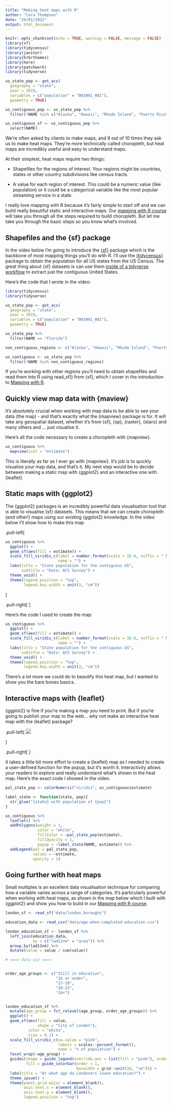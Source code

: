 ```yaml
---
title: "Making heat maps with R"
author: "Cara Thompson"
date: "24/01/2022"
output: html_document
---
```


```r
knitr::opts_chunk$set(echo = TRUE, warning = FALSE, message = FALSE)
library(sf)
library(tidycensus)
library(janitor)
library(hrbrthemes)
library(here)
library(patchwork)
library(tidyverse)

us_state_pop <- get_acs(
  geography = "state", 
  year = 2019,
  variables = c("population" = "B01001_001"), 
  geometry = TRUE)

us_contiguous_pop <- us_state_pop %>% 
  filter(!NAME %in% c("Alaska", "Hawaii", "Rhode Island", "Puerto Rico")) 

us_contiguous_sf <- us_contiguous_pop %>% 
  select(NAME)

```

We're often asked by clients to make maps, and 9 out of 10 times they ask us to make heat maps. They're more technically called choropleth, but heat maps are incredibly useful and easy to understand maps.

<!--- I thought we should show some maps from consulting projects? if not we could use these !--->
<!-- # ```{r} -->
<!-- # gg_fancy_us_pop <- us_contiguous_pop %>% -->
<!-- #   ggplot() + -->
<!-- #   geom_sf(aes(fill = estimate)) + -->
<!-- #   scale_fill_viridis_c(labels = scales::number_format(scale = 1E-6, big.mark = ",", suffix = " Million"), -->
<!-- #                        name = NULL) + -->
<!-- #   labs(title = "State-level population of the contiguous United States", -->
<!-- #        subtitle = "Source: ACS Survey 2019") + -->
<!-- #   theme_void() %+% -->
<!-- #   theme_ipsum() + -->
<!-- #   theme(legend.position = "top", -->
<!-- #         legend.key.width = unit(3, "cm"), -->
<!-- #         panel.grid.major = element_blank(), -->
<!-- #         axis.text.x = element_blank(), -->
<!-- #         axis.text.y = element_blank()) -->
<!-- # -->
<!-- # order_most_popular_service <- most_popular_streaming_service %>% -->
<!-- #   count(streaming_service, sort = TRUE) %>% -->
<!-- #   pull(streaming_service) -->
<!-- # -->
<!-- # colors_services <- list( -->
<!-- #   "Amazon Prime" = "#2A96D9", -->
<!-- #   "ESPN" = "#BE0002", -->
<!-- #   "Hulu" = "#35B12E", -->
<!-- #   "Netflix" = "black" -->
<!-- # ) -->
<!-- # -->
<!-- # colors_services <- colors_services[order_most_popular_service] -->
<!-- # -->
<!-- # gg_fancy_us_streaming <- us_most_popular_streaming_sf %>% -->
<!-- #   filter(!is.na(streaming_service)) %>% -->
<!-- #   mutate(streaming_service = fct_relevel(streaming_service, order_most_popular_service)) %>% -->
<!-- #   ggplot() + -->
<!-- #   geom_sf(aes(fill = streaming_service)) + -->
<!-- #   scale_fill_manual(values = colors_services, -->
<!-- #                     name = NULL) + -->
<!-- #   labs(title = "Most popular streaming service by state", -->
<!-- #        subtitle = "Source: ElectricalDirect survey 2021") + -->
<!-- #   theme_void() %+% -->
<!-- #   theme_ipsum() + -->
<!-- #   theme(legend.position = "right", -->
<!-- #         # legend.key.width = unit(3, "cm"), -->
<!-- #         panel.grid.major = element_blank(), -->
<!-- #         axis.text.x = element_blank(), -->
<!-- #         axis.text.y = element_blank()) -->
<!-- # -->
<!-- # gg_fancy_us_pop + gg_fancy_us_streaming -->
<!-- # ``` -->


At their simplest, heat maps require two things:

- Shapefiles for the regions of interest. Your regions might be countries, states or other country subdivisions like census tracts.

- A value for each region of interest. This could be a numeric value (like population) or it could be a categorical variable like the most popular streaming service in a state.

I really love mapping with R because it's fairly simple to start off and we can build really beautiful static and interactive maps. Our [mapping with R course](https://rfortherestofus.com/courses/mapping/) will take you through all the steps required to build choropleth. But let me take you through the basic steps so you know what's involved.

## Shapefiles and the {sf} package

In the video below I'm going to introduce the [{sf}](https://r-spatial.github.io/sf/) package which is the backbone of most mapping things you'll do with R. I'll use the [{tidycensus}](https://walker-data.com/tidycensus/) package to obtain the population for all US states from the US Census. The great thing about {sf} datasets is can use them [inside of a tidyverse workflow](https://rfortherestofus.com/2019/06/what-is-a-tidyverse-centric-approach/) to extract just the contiguous United States.

<!--- INSERT VIDEO tidycensus and sf !--->

Here's the code that I wrote in the video:

```r
library(tidycensus)
library(tidyverse)

us_state_pop <- get_acs(
  geography = "state", 
  year = 2019,
  variables = c("population" = "B01001_001"), 
  geometry = TRUE)

us_state_pop %>% 
  filter(NAME == "Florida")

non_contiguous_regions <- c("Alaska", "Hawaii", "Rhode Island", "Puerto Rico")

us_contiguous <- us_state_pop %>% 
  filter(!NAME %in% non_contiguous_regions)
```

If you're working with other regions you'll need to obtain shapefiles and read them into R using read_sf() from {sf}, which I cover in the introduction to [Mapping with R](https://rfortherestofus.com/courses/mapping/).


## Quickly view map data with {maview}

It's absolutely crucial when working with map data to be able to see your data (the map) - and that's exactly what the {mapview} package is for. It will take any geospatial dataset, whether it's from {sf}, {sp}, {raster}, {stars} and many others and ... just visualise it.

<!--- INSERT VIDEO mapview !--->

Here's all the code necessary to create a choropleth with {mapview}.

```r
us_contiguous %>% 
  mapview(zcol = "estimate")
```

This is literally as far as I ever go with {mapview}. It's job is to quickly visualise your map data, and that's it. My next step would be to decide between making a static map with {ggplot2} and an interactive one with {leaflet}

## Static maps with {ggplot2}

The {ggplot2} packages is an incredibly powerful data visualisation tool that is able to visualise {sf} datasets. This means that we can create choropleth (and other!) maps using our existing {ggplot2} knowledge. In the video below I'll show how to make this map

.pull-left[
```r
us_contiguous %>% 
  ggplot() +
  geom_sf(aes(fill = estimate)) +
  scale_fill_viridis_c(label = number_format(scale = 1E-6, suffix = " Million"),
                       name = "") +
  labs(title = "State population for the contiguous US",
       subtitle = "Data: ACS Survey") +
  theme_void() +
  theme(legend.position = "top",
        legend.key.width = unit(3, "cm"))
```

]

.pull-right[
<!--- INSERT VIDEO ggplot2 !--->
]

Here's the code I used to create the map:

```r
us_contiguous %>% 
  ggplot() +
  geom_sf(aes(fill = estimate)) +
  scale_fill_viridis_c(label = number_format(scale = 1E-6, suffix = " Million"),
                       name = "") +
  labs(title = "State population for the contiguous US",
       subtitle = "Data: ACS Survey") +
  theme_void() +
  theme(legend.position = "top",
        legend.key.width = unit(3, "cm"))
```


There's a lot more we could do to beautify this heat map, but I wanted to show you the bare bones basics.

## Interactive maps with {leaflet}

{ggplot2} is fine if you're making a map you need to print. But if you're going to publish your map to the web... why not make an interactive heat map with the {leaflet} package?

.pull-left[
<img src='leaflet-heat-map.png'/>

]

.pull-right[
<!--- INSERT VIDEO leaflet !--->
]

It takes a little bit more effort to create a {leaflet} map as I needed to create a user-defined function for the popup, but it's worth it. Interactivity allows your readers to explore and really understand what's shown in the heat map. Here's the exact code I showed in the video.

```r
pal_state_pop <- colorNumeric("viridis", us_contiguous$estimate)

label_state <- function(state, pop){
  str_glue("{state} with population of {pop}")
}

us_contiguous %>% 
  leaflet() %>% 
  addPolygons(weight = 1,
              color = "white",
              fillColor = ~pal_state_pop(estimate),
              fillOpacity = 1,
              popup = ~label_state(NAME, estimate)) %>% 
  addLegend(pal = pal_state_pop,
            values = ~estimate,
            opacity = 1)
```

## Going further with heat maps

Small multiples is an excellent data visualisation technique for comparing how a variable varies across a range of categories. It's particularly powerful when working with heat maps, as shown in the map below which I built with {ggplot2} and show you how to build in our [Mapping with R course](https://rfortherestofus.com/courses/mapping/).

```r
london_sf <- read_sf("data/london_boroughs")

education_data <- read_csv("data/age-when-completed-education.csv")

london_education_sf <- london_sf %>% 
  left_join(education_data,
            by = c("lad11nm" = "area")) %>% 
  group_by(lad11nm) %>% 
  mutate(value = value / sum(value)) 

# ==== data viz ====


order_age_groups <- c("Still in education",
                      "16 or under",
                      "17-19",
                      "20-23",
                      "24+")


london_education_sf %>% 
  mutate(age_group = fct_relevel(age_group, order_age_groups)) %>% 
  ggplot() +
  geom_sf(aes(fill = value,
              shape = "City of London"),
          color = "white",
          size = 0.1) +
  scale_fill_viridis_c(na.value = "pink",
                       labels = scales::percent_format(),
                       name = "% of population") +
  facet_wrap(~age_group) +
  guides(shape = guide_legend(override.aes = list(fill = "pink"), order = 2, title = NULL),
         fill = guide_colorbar(order = 1,
                               barwidth = grid::unit(10, "cm"))) +
  labs(title = "At what age do Londoners leave education?") +
  theme_ipsum() +
  theme(panel.grid.major = element_blank(),
        axis.text.x = element_blank(),
        axis.text.y = element_blank(),
        legend.position = "top")
```






